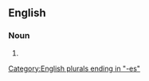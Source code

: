 ==English==

===Noun===
{{head|en|noun plural form}}

# {{plural of|absoluteness|lang=en}}

[[Category:English plurals ending in "-es"]]